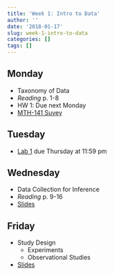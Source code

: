 ```yaml
---
title: 'Week 1: Intro to Data'
author: ''
date: '2018-01-17'
slug: week-1-intro-to-data
categories: []
tags: []
---
```


## Monday

* Taxonomy of Data
* *Reading* p. 1-8
* HW 1: Due next Monday
* [MTH-141 Suvey](https://docs.google.com/forms/d/e/1FAIpQLSfVVezGtSNJNcd4weclzQfg2P2KiZbkcufle547HYCF3z2adQ/viewform)

## Tuesday

* [Lab 1](http://math-141.netlify.com/labs/) due Thursday at 11:59 pm

## Wednesday

* Data Collection for Inference
* *Reading* p. 9-16
* [Slides](/slides/01B-data-collection.html)

## Friday

* Study Design
    + Experiments
    + Observational Studies
* [Slides](/slides/01C-experiments.html)
  